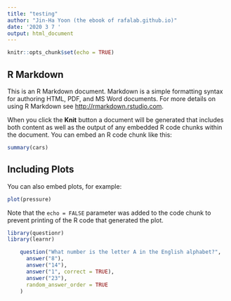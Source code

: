 ```yaml
---
title: "testing"
author: "Jin-Ha Yoon (the ebook of rafalab.github.io)"
date: '2020 3 7 '
output: html_document
---
```


```r
knitr::opts_chunk$set(echo = TRUE)
```

## R Markdown

This is an R Markdown document. Markdown is a simple formatting syntax for authoring HTML, PDF, and MS Word documents. For more details on using R Markdown see <http://rmarkdown.rstudio.com>.

When you click the **Knit** button a document will be generated that includes both content as well as the output of any embedded R code chunks within the document. You can embed an R code chunk like this:

```r
summary(cars)
```

## Including Plots

You can also embed plots, for example:

```r
plot(pressure)
```

Note that the `echo = FALSE` parameter was added to the code chunk to prevent printing of the R code that generated the plot.
```r
library(questionr)
library(learnr)
```

```r

    question("What number is the letter A in the English alphabet?",
      answer("8"),
      answer("14"),
      answer("1", correct = TRUE),
      answer("23"),
      random_answer_order = TRUE
    )
```

